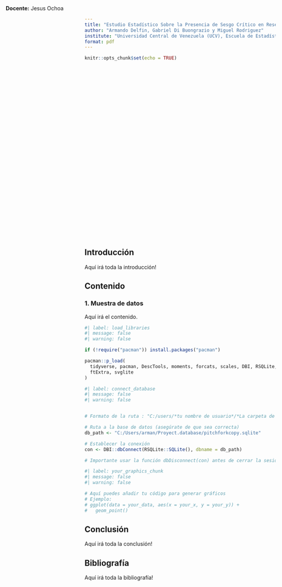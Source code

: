 ```yaml
---
title: "Estudio Estadístico Sobre la Presencia de Sesgo Crítico en Reseñas Musicales de Pitchfork.com"
author: "Armando Delfin, Gabriel Di Buongrazio y Miguel Rodriguez"
institute: "Universidad Central de Venezuela (UCV), Escuela de Estadística y Ciencias Actuariales"
format: pdf
---
```


```r
knitr::opts_chunk$set(echo = TRUE)

 

```

::: {style="text-align: left; position: absolute; top: 20px; left: 20px;"}
**Docente:**
Jesus Ochoa
:::

\

\

\

\

\

\

\

\

\

\

\

\

\

\

## Introducción

Aquí irá toda la introducción!

## Contenido

### 1. Muestra de datos

Aquí irá el contenido.

```r
#| label: load_libraries
#| message: false
#| warning: false

if (!require("pacman")) install.packages("pacman")

pacman::p_load(
  tidyverse, pacman, DescTools, moments, forcats, scales, DBI, RSQLite, dbplyr, odbc, flextable,
  ftExtra, svglite
)
```

```r
#| label: connect_database
#| message: false
#| warning: false


# Formato de la ruta : "C:/users/*tu nombre de usuario*/*La carpeta de la db*/*nombre de la db*

# Ruta a la base de datos (asegúrate de que sea correcta)
db_path <- "C:/Users/arman/Proyect.database/pitchforkcopy.sqlite"

# Establecer la conexión
con <- DBI::dbConnect(RSQLite::SQLite(), dbname = db_path)

# Importante usar la función dbDisconnect(con) antes de cerrar la sesión de R.

```

```r
#| label: your_graphics_chunk
#| message: false
#| warning: false

# Aquí puedes añadir tu código para generar gráficos
# Ejemplo:
# ggplot(data = your_data, aes(x = your_x, y = your_y)) +
#   geom_point()
```

## Conclusión

Aquí irá toda la conclusión!

## Bibliografía

Aquí irá toda la bibliografía!
